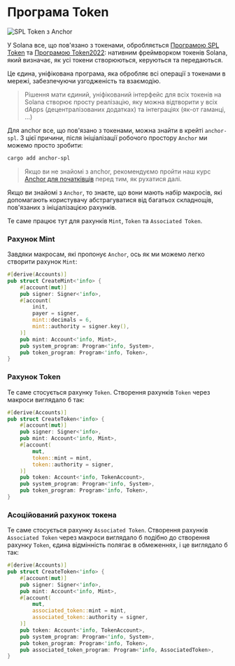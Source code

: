 
# Програма Token

![SPL Token з Anchor](/graphics/course-banners/spl-token-with-anchor.png)

У Solana все, що пов'язано з токенами, обробляється [Програмою SPL Token](https://github.com/solana-program/token) та [Програмою Token2022](/uk/courses/token-2022-program): нативним фреймворком токенів Solana, який визначає, як усі токени створюються, керуються та передаються.

Це єдина, уніфікована програма, яка обробляє всі операції з токенами в мережі, забезпечуючи узгодженість та взаємодію.

> Рішення мати єдиний, уніфікований інтерфейс для всіх токенів на Solana створює просту реалізацію, яку можна відтворити у всіх dApps (децентралізованих додатках) та інтеграціях (як-от гаманці, ...)

Для anchor все, що пов'язано з токенами, можна знайти в крейті `anchor-spl`. З цієї причини, після ініціалізації робочого простору `Anchor` ми можемо просто зробити:

```bash
cargo add anchor-spl
```

> Якщо ви не знайомі з anchor, рекомендуємо пройти наш курс [Anchor для початківців](/uk/courses/anchor-for-dummies) перед тим, як рухатися далі.

<ArticleSection name="Рахунки Mint та Token" id="mint-and-token-accounts" level="h2" />

Якщо ви знайомі з `Anchor`, то знаєте, що вони мають набір макросів, які допомагають користувачу абстрагуватися від багатьох складнощів, пов'язаних з ініціалізацією рахунків.

Те саме працює тут для рахунків `Mint`, `Token` та `Associated Token`.

### Рахунок Mint

Завдяки макросам, які пропонує `Anchor`, ось як ми можемо легко створити рахунок `Mint`:

```rust
#[derive(Accounts)]
pub struct CreateMint<'info> {
    #[account(mut)]
    pub signer: Signer<'info>,
    #[account(
        init,
        payer = signer,
        mint::decimals = 6,
        mint::authority = signer.key(),
    )]
    pub mint: Account<'info, Mint>,
    pub system_program: Program<'info, System>,
    pub token_program: Program<'info, Token>,
}
```

### Рахунок Token

Те саме стосується рахунку `Token`. Створення рахунків `Token` через макроси виглядало б так:

```rust
#[derive(Accounts)]
pub struct CreateToken<'info> {
    #[account(mut)]
    pub signer: Signer<'info>,
    pub mint: Account<'info, Mint>,
    #[account(
        mut,
        token::mint = mint,
        token::authority = signer,
    )]
    pub token: Account<'info, TokenAccount>,
    pub system_program: Program<'info, System>,
    pub token_program: Program<'info, Token>,
}
```

### Асоційований рахунок токена

Те саме стосується рахунку `Associated Token`. Створення рахунків `Associated Token` через макроси виглядало б подібно до створення рахунку `Token`, єдина відмінність полягає в обмеженнях, і це виглядало б так:

```rust
#[derive(Accounts)]
pub struct CreateToken<'info> {
    #[account(mut)]
    pub signer: Signer<'info>,
    pub mint: Account<'info, Mint>,
    #[account(
        mut,
        associated_token::mint = mint,
        associated_token::authority = signer,
    )]
    pub token: Account<'info, TokenAccount>,
    pub system_program: Program<'info, System>,
    pub token_program: Program<'info, Token>,
    pub associated_token_program: Program<'info, AssociatedToken>,
}
```